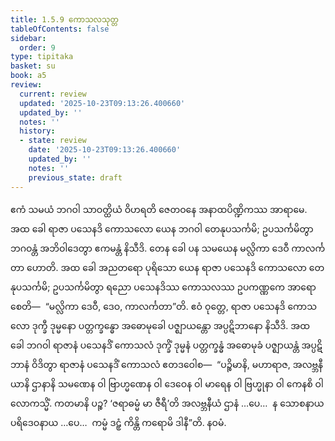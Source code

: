 ```yaml
---
title: 1.5.9 ကောသလသုတ္တ
tableOfContents: false
sidebar:
  order: 9
type: tipitaka
basket: su
book: a5
review:
  current: review
  updated: '2025-10-23T09:13:26.400660'
  updated_by: ''
  notes: ''
  history:
  - state: review
    date: '2025-10-23T09:13:26.400660'
    updated_by: ''
    notes: ''
    previous_state: draft
---
```



<ReviewStatus review={frontmatter.review} showDetails={true} />

<HypothesisAnnotation frontmatter={frontmatter} />

<DynamicBreadcrumb />

<Division number="49" book="a5" e="ch" v="16" p="50">

<Paragraph number="293" book="a5">
ဧကံ သမယံ ဘဂဝါ သာဝတ္ထိယံ ဝိဟရတိ ဇေတဝနေ အနာထပိဏ္ဍိကဿ အာရာမေ. အထ ခေါ ရာဇာ ပသေနဒိ ကောသလော ယေန ဘဂဝါ တေနုပသင်္ကမိ; ဥပသင်္ကမိတွာ ဘဂဝန္တံ အဘိဝါဒေတွာ ဧကမန္တံ နိသီဒိ.
</Paragraph>

<Paragraph number="294" book="a5">
တေန ခေါ ပန သမယေန မလ္လိကာ ဒေဝီ ကာလင်္ကတာ ဟောတိ. အထ ခေါ အညတရော ပုရိသော ယေန ရာဇာ ပသေနဒိ ကောသလော တေနုပသင်္ကမိ; ဥပသင်္ကမိတွာ ရညော ပသေနဒိဿ ကောသလဿ ဥပကဏ္ဏကေ အာရောစေတိ—  “မလ္လိကာ ဒေဝီ, ဒေဝ, ကာလင်္ကတာ”တိ. ဧဝံ ဝုတ္တေ, ရာဇာ ပသေနဒိ ကောသလော ဒုက္ခီ ဒုမ္မနော ပတ္တက္ခန္ဓော အဓောမုခေါ ပဇ္ဈာယန္တော အပ္ပဋိဘာနော နိသီဒိ.
</Paragraph>

<Paragraph number="295" book="a5">
အထ ခေါ ဘဂဝါ ရာဇာနံ ပသေနဒိံ ကောသလံ ဒုက္ခိံ ဒုမ္မနံ ပတ္တက္ခန္ဓံ အဓောမုခံ ပဇ္ဈာယန္တံ အပ္ပဋိဘာနံ ဝိဒိတွာ ရာဇာနံ ပသေနဒိံ ကောသလံ ဧတဒဝေါစ—  “ပဉ္စိမာနိ, မဟာရာဇ, အလဗ္ဘနီယာနိ ဌာနာနိ သမဏေန ဝါ ဗြာဟ္မဏေန ဝါ ဒေဝေန ဝါ မာရေန ဝါ ဗြဟ္မုနာ ဝါ ကေနစိ ဝါ လောကသ္မိံ. ကတမာနိ ပဉ္စ? ‘ဇရာဓမ္မံ မာ ဇီရီ’တိ အလဗ္ဘနီယံ ဌာနံ …ပေ…  န သောစနာယ ပရိဒေဝနာယ …ပေ…  ကမ္မံ ဒဠှံ ကိန္တိ ကရောမိ ဒါနီ”တိ.

</Paragraph>
</Division>

<Paragraph number="296" type="center" book="a5">
နဝမံ.
</Paragraph>